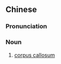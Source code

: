 ==Chinese==
{{zh-forms|s=胼胝体|type=21}}
{{zh-wp}}

===Pronunciation===
{{zh-pron
|m=piánzhītǐ
|c=pin4 zi1 tai2
|cat=n
}}

===Noun===
{{zh-noun}}

# {{lb|zh|neuroanatomy}} [[corpus callosum]]